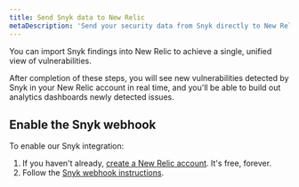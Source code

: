 ```yaml
---
title: Send Snyk data to New Relic
metaDescription: 'Send your security data from Snyk directly to New Relic.'
---
```


You can import Snyk findings into New Relic to achieve a single, unified view of vulnerabilities. 

After completion of these steps, you will see new vulnerabilities detected by Snyk in your New Relic account in real time, and you'll be able to build out analytics dashboards newly detected issues.

## Enable the Snyk webhook

To enable our Snyk integration:

1. If you haven't already, [create a New Relic account](https://newrelic.com/signup). It's free, forever.
2. Follow the [Snyk webhook instructions](https://docs.snyk.io/snyk-api-info/snyk-webhooks/using-snyk-webhooks-to-integrate-new-relic-with-snyk-through-an-azure-function-app).


